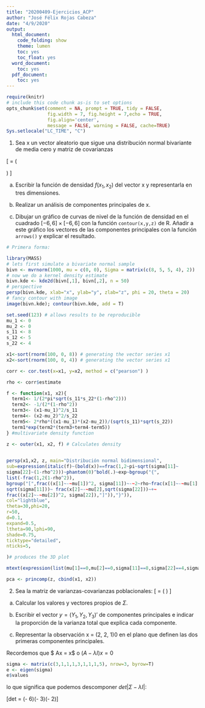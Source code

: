 ```yaml
---
title: "20200409-Ejercicios_ACP"
author: "José Félix Rojas Cabeza"
date: "4/9/2020"
output:
  html_document:
    code_folding: show
    theme: lumen
    toc: yes
    toc_float: yes
  word_document:
    toc: yes
  pdf_document:
    toc: yes
---
```


```r
require(knitr)
# include this code chunk as-is to set options
opts_chunk$set(comment = NA, prompt = TRUE, tidy = FALSE, 
               fig.width = 7, fig.height = 7,echo = TRUE,
               fig.align='center',
               message = FALSE, warning = FALSE, cache=TRUE)
Sys.setlocale("LC_TIME", "C")
```

1. Sea x un vector aleatorio que sigue una distribución normal bivariante de media cero y matriz de covarianzas

\[ \Sigma = \left(\begin{array}{cc}8 & 5\\5 & 4\end{array}\right) \]

a) Escribir la función de densidad $f(x_1, x_2)$ del vector x y representarla en tres dimensiones.

b) Realizar un análisis de componentes principales de x.

c) Dibujar un gráfico de curvas de nivel de la función de densidad en el cuadrado $[−6,6]×[−6, 6]$ con la función `contour(x,y,z)` de R. Añadir a este gráfico los vectores de las componentes principales con la función `arrows()` y explicar el resultado.

```r
# Primera forma:

library(MASS)
# lets first simulate a bivariate normal sample
bivn <- mvrnorm(1000, mu = c(0, 0), Sigma = matrix(c(8, 5, 5, 4), 2))
# now we do a kernel density estimate
bivn.kde <- kde2d(bivn[,1], bivn[,2], n = 50)
# perspective
persp(bivn.kde, xlab="x", ylab="y", zlab="z", phi = 20, theta = 20)
# fancy contour with image
image(bivn.kde); contour(bivn.kde, add = T)
```

```r
set.seed(123) # allows results to be reproducible
mu_1 <- 0
mu_2 <- 0
s_11 <- 8
s_12 <- 5
s_22 <- 4  

x1<-sort(rnorm(100, 0, 8)) # generating the vector series x1
x2<-sort(rnorm(100, 0, 4)) # generating the vector series x1 

corr <- cor.test(x=x1, y=x2, method = c("pearson") )

rho <- corr$estimate

f <- function(x1, x2){
  term1<- 1/(2*pi*sqrt(s_11*s_22*(1-rho^2)))
  term2<- -1/(2*(1-rho^2))
  term3<- (x1-mu_1)^2/s_11
  term4<- (x2-mu_2)^2/s_22
  term5<- 2*rho*((x1-mu_1)*(x2-mu_2))/(sqrt(s_11)*sqrt(s_22))
  term1*exp(term2*(term3+term4-term5))
} #multivariate density function
  
z <- outer(x1, x2, f) # Calculates density


persp(x1,x2, z, main="Distribución normal bidimensional",
sub=expression(italic(f)~(bold(x))==frac(1,2~pi~sqrt(sigma[11]~
sigma[22]~(1-rho^2)))~phantom(0)^bold(.)~exp~bgroup("{",
list(-frac(1,2(1-rho^2)),
bgroup("[",frac((x[1]~-~mu[1])^2, sigma[11])~-~2~rho~frac(x[1]~-~mu[1],
sqrt(sigma[11]))~ frac(x[2]~-~mu[2],sqrt(sigma[22]))~+~
frac((x[2]~-~mu[2])^2, sigma[22]),"]")),"}")),
col="lightblue",
theta=30,phi=20,
r=50,
d=0.1,
expand=0.5,
ltheta=90,lphi=90,
shade=0.75,
ticktype="detailed",
nticks=5,

)# produces the 3D plot

mtext(expression(list(mu[1]==0,mu[2]==0,sigma[11]==8,sigma[22]==4,sigma[12]==5,rho==0.983)), side=1)# addinga textlineto the graph


```


```r
pca <- princomp(z, cbind(x1, x2))

```

2. Sea la matriz de varianzas-covarianzas poblacionales:
\[ \Sigma = \left(\begin{array}{cc}3 & 1 & 1\\1 & 3 & 1\\1 & 1 & 5\end{array}\right) \]

a) Calcular los valores y vectores propios de $\Sigma$.


b) Escribir el vector $y = (Y_1, Y_2, Y_3)'$ de componentes principales e indicar la proporción de la varianza total que explica cada componente.

c) Representar la observación x = (2, 2, 1)0 en el plano que definen las dos primeras componentes principales.


Recordemos que $ Ax = \lambda x$ o $(A-\lambda I)x=0$

```r
sigma <- matrix(c(3,1,1,1,3,1,1,1,5), nrow=3, byrow=T)
e <- eigen(sigma)
e$values
```

lo que significa que podemos descomponer $det|\Sigma - \lambda I|$:

\[det \left[ \begin{array}{cc}3-\lambda & 1 & 1\\1 & 3-\lambda & 1\\1 & 1 & 5-\lambda\end{array}\right] = (\lambda - 6)(\lambda - 3)(\lambda - 2)\] 

```r

```


